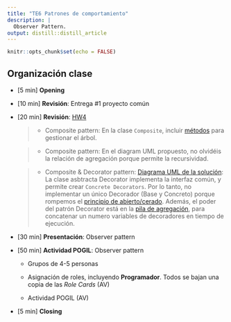 ```yaml
---
title: "TE6 Patrones de comportamiento"
description: |
  Observer Pattern.
output: distill::distill_article
---
```


```r
knitr::opts_chunk$set(echo = FALSE)
```

## Organización clase

-   [5 min] **Opening**

-   [10 min] **Revisión**: Entrega #1 proyecto común

-   [20 min] **Revisión**: [HW4](HW4.html)

    > -   Composite pattern: En la clase `Composite`, incluir [métodos](https://cgranell.github.io/ei1039/slides/TE5_1_composite.html#7) para gestionar el árbol.
    
    > -   Composite pattern: En el diagram UML propuesto, no olvidéis la relación de agregación porque permite la recursividad. 

    > -   Composite & Decorator pattern: [Diagrama UML de la solución](slides/images/students/HW4-UML.png): La clase asbtracta Decorator implementa la interfaz común, y permite crear `Concrete Decorators`. Por lo tanto, no implementar un único Decorador (Base y Concreto) porque rompemos el [principio de abierto/cerado](https://cgranell.github.io/ei1039/slides/TE3_1_patrones_diseno.html#33). Además, el poder del patrón Decorator está en la [pila de agregación](https://cgranell.github.io/ei1039/slides/TE5_2_decorator.html#7), para concatenar un numero variables de decoradores en tiempo de ejecución.

-   [30 min] **Presentación**: Observer pattern

-   [50 min] **Actividad POGIL**: Observer pattern

    -   Grupos de 4-5 personas

    -   Asignación de roles, incluyendo **Programador**. Todos se bajan una copia de las *Role Cards* (AV)

    -   Actividad POGIL (AV)

-   [5 min] **Closing** 

## 
